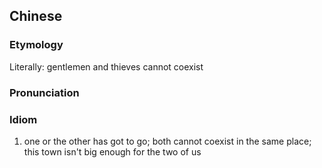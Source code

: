 {{also|汉贼不两立}}
==Chinese==
{{zh-forms|s=汉贼不两立|type=1112}}

===Etymology===
Literally: gentlemen and thieves cannot coexist

===Pronunciation===
{{zh-pron
|m=hàn zéi 不 liǎnglì
|cat=id
}}

===Idiom===
{{zh-idiom}}

# one or the other has got to go; both cannot coexist in the same place; this town isn't big enough for the two of us
